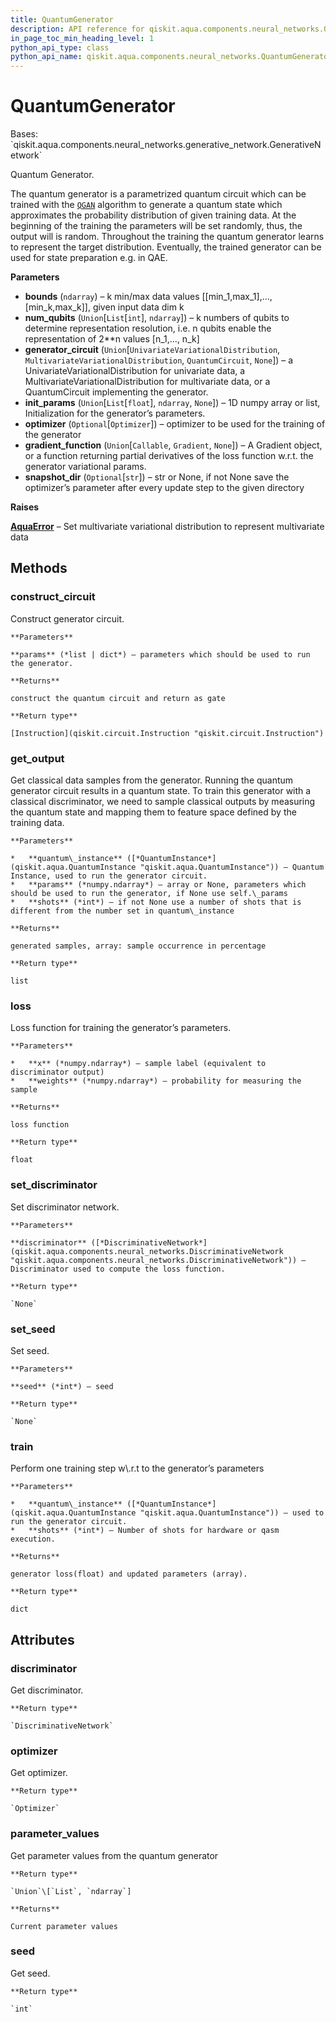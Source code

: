```yaml
---
title: QuantumGenerator
description: API reference for qiskit.aqua.components.neural_networks.QuantumGenerator
in_page_toc_min_heading_level: 1
python_api_type: class
python_api_name: qiskit.aqua.components.neural_networks.QuantumGenerator
---
```


# QuantumGenerator

<Class id="qiskit.aqua.components.neural_networks.QuantumGenerator" isDedicatedPage={true} github="https://github.com/qiskit-community/qiskit-aqua/tree/stable/0.9/qiskit/aqua/components/neural_networks/quantum_generator.py" signature="QuantumGenerator(bounds, num_qubits, generator_circuit=None, init_params=None, optimizer=None, gradient_function=None, snapshot_dir=None)">
  Bases: `qiskit.aqua.components.neural_networks.generative_network.GenerativeNetwork`

  Quantum Generator.

  The quantum generator is a parametrized quantum circuit which can be trained with the [`QGAN`](qiskit.aqua.algorithms.QGAN "qiskit.aqua.algorithms.QGAN") algorithm to generate a quantum state which approximates the probability distribution of given training data. At the beginning of the training the parameters will be set randomly, thus, the output will is random. Throughout the training the quantum generator learns to represent the target distribution. Eventually, the trained generator can be used for state preparation e.g. in QAE.

  **Parameters**

  *   **bounds** (`ndarray`) – k min/max data values \[\[min\_1,max\_1],…,\[min\_k,max\_k]], given input data dim k
  *   **num\_qubits** (`Union`\[`List`\[`int`], `ndarray`]) – k numbers of qubits to determine representation resolution, i.e. n qubits enable the representation of 2\*\*n values \[n\_1,…, n\_k]
  *   **generator\_circuit** (`Union`\[`UnivariateVariationalDistribution`, `MultivariateVariationalDistribution`, `QuantumCircuit`, `None`]) – a UnivariateVariationalDistribution for univariate data, a MultivariateVariationalDistribution for multivariate data, or a QuantumCircuit implementing the generator.
  *   **init\_params** (`Union`\[`List`\[`float`], `ndarray`, `None`]) – 1D numpy array or list, Initialization for the generator’s parameters.
  *   **optimizer** (`Optional`\[`Optimizer`]) – optimizer to be used for the training of the generator
  *   **gradient\_function** (`Union`\[`Callable`, `Gradient`, `None`]) – A Gradient object, or a function returning partial derivatives of the loss function w\.r.t. the generator variational params.
  *   **snapshot\_dir** (`Optional`\[`str`]) – str or None, if not None save the optimizer’s parameter after every update step to the given directory

  **Raises**

  [**AquaError**](qiskit.aqua.AquaError "qiskit.aqua.AquaError") – Set multivariate variational distribution to represent multivariate data

  ## Methods

  ### construct\_circuit

  <Function id="qiskit.aqua.components.neural_networks.QuantumGenerator.construct_circuit" signature="QuantumGenerator.construct_circuit(params=None)">
    Construct generator circuit.

    **Parameters**

    **params** (*list | dict*) – parameters which should be used to run the generator.

    **Returns**

    construct the quantum circuit and return as gate

    **Return type**

    [Instruction](qiskit.circuit.Instruction "qiskit.circuit.Instruction")
  </Function>

  ### get\_output

  <Function id="qiskit.aqua.components.neural_networks.QuantumGenerator.get_output" signature="QuantumGenerator.get_output(quantum_instance, params=None, shots=None)">
    Get classical data samples from the generator. Running the quantum generator circuit results in a quantum state. To train this generator with a classical discriminator, we need to sample classical outputs by measuring the quantum state and mapping them to feature space defined by the training data.

    **Parameters**

    *   **quantum\_instance** ([*QuantumInstance*](qiskit.aqua.QuantumInstance "qiskit.aqua.QuantumInstance")) – Quantum Instance, used to run the generator circuit.
    *   **params** (*numpy.ndarray*) – array or None, parameters which should be used to run the generator, if None use self.\_params
    *   **shots** (*int*) – if not None use a number of shots that is different from the number set in quantum\_instance

    **Returns**

    generated samples, array: sample occurrence in percentage

    **Return type**

    list
  </Function>

  ### loss

  <Function id="qiskit.aqua.components.neural_networks.QuantumGenerator.loss" signature="QuantumGenerator.loss(x, weights)">
    Loss function for training the generator’s parameters.

    **Parameters**

    *   **x** (*numpy.ndarray*) – sample label (equivalent to discriminator output)
    *   **weights** (*numpy.ndarray*) – probability for measuring the sample

    **Returns**

    loss function

    **Return type**

    float
  </Function>

  ### set\_discriminator

  <Function id="qiskit.aqua.components.neural_networks.QuantumGenerator.set_discriminator" signature="QuantumGenerator.set_discriminator(discriminator)">
    Set discriminator network.

    **Parameters**

    **discriminator** ([*DiscriminativeNetwork*](qiskit.aqua.components.neural_networks.DiscriminativeNetwork "qiskit.aqua.components.neural_networks.DiscriminativeNetwork")) – Discriminator used to compute the loss function.

    **Return type**

    `None`
  </Function>

  ### set\_seed

  <Function id="qiskit.aqua.components.neural_networks.QuantumGenerator.set_seed" signature="QuantumGenerator.set_seed(seed)">
    Set seed.

    **Parameters**

    **seed** (*int*) – seed

    **Return type**

    `None`
  </Function>

  ### train

  <Function id="qiskit.aqua.components.neural_networks.QuantumGenerator.train" signature="QuantumGenerator.train(quantum_instance=None, shots=None)">
    Perform one training step w\.r.t to the generator’s parameters

    **Parameters**

    *   **quantum\_instance** ([*QuantumInstance*](qiskit.aqua.QuantumInstance "qiskit.aqua.QuantumInstance")) – used to run the generator circuit.
    *   **shots** (*int*) – Number of shots for hardware or qasm execution.

    **Returns**

    generator loss(float) and updated parameters (array).

    **Return type**

    dict
  </Function>

  ## Attributes

  ### discriminator

  <Attribute id="qiskit.aqua.components.neural_networks.QuantumGenerator.discriminator">
    Get discriminator.

    **Return type**

    `DiscriminativeNetwork`
  </Attribute>

  ### optimizer

  <Attribute id="qiskit.aqua.components.neural_networks.QuantumGenerator.optimizer">
    Get optimizer.

    **Return type**

    `Optimizer`
  </Attribute>

  ### parameter\_values

  <Attribute id="qiskit.aqua.components.neural_networks.QuantumGenerator.parameter_values">
    Get parameter values from the quantum generator

    **Return type**

    `Union`\[`List`, `ndarray`]

    **Returns**

    Current parameter values
  </Attribute>

  ### seed

  <Attribute id="qiskit.aqua.components.neural_networks.QuantumGenerator.seed">
    Get seed.

    **Return type**

    `int`
  </Attribute>
</Class>

